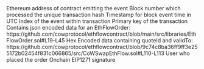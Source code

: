 <ParamField path="contract_address">
Ethereum address of contract emitting the event
</ParamField>
<ParamField path="evt_block_number">
Block number which processed the unique transaction hash
</ParamField>
<ParamField path="evt_block_time">
Timestamp for block event time in UTC
</ParamField>
<ParamField path="evt_index">
Index of the event within transaction
</ParamField>
<ParamField path="evt_tx_hash">
Primary key of the transaction
</ParamField>
<ParamField path="order">
Contains json encoded data for an EthFlowOrder: https://github.com/cowprotocol/ethflowcontract/blob/main/src/libraries/EthFlowOrder.sol#L19-L45
</ParamField>
<ParamField path="data">
Hex Encoded data containing quoteId and validTo: https://github.com/cowprotocol/ethflowcontract/blob/9c74c8ba36ff9ff3e255172b02454f831c066865/src/CoWSwapEthFlow.sol#L110-L113
</ParamField>
<ParamField path="sender">
User who placed the order
</ParamField>
<ParamField path="signature">
Onchain EIP1271 signature
</ParamField>
